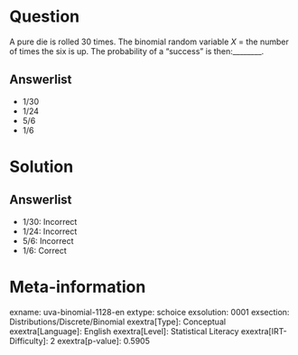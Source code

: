 Question
========

A pure die is rolled 30 times. The binomial random variable *X* = the number of times the six is up. The probability of a "success" is then:________.

Answerlist
----------

* 1/30
* 1/24
* 5/6
* 1/6

Solution
========

Answerlist
----------

* 1/30: Incorrect
* 1/24: Incorrect
* 5/6: Incorrect
* 1/6: Correct

Meta-information
================
exname: uva-binomial-1128-en
extype: schoice
exsolution: 0001
exsection: Distributions/Discrete/Binomial
exextra[Type]: Conceptual
exextra[Language]: English
exextra[Level]: Statistical Literacy
exextra[IRT-Difficulty]: 2
exextra[p-value]: 0.5905
